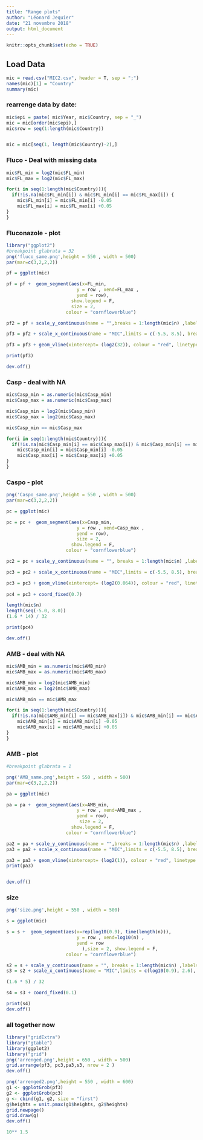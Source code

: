 ```yaml
---
title: "Range plots"
author: "Léonard Jequier"
date: "21 novembre 2018"
output: html_document
---
```


```r
knitr::opts_chunk$set(echo = TRUE)
```

## Load Data
```r
mic = read.csv("MIC2.csv", header = T, sep = ";")
names(mic)[1] = "Country"
summary(mic)
```
### rearrenge data by date:
```r
mic$epi = paste( mic$Year, mic$Country, sep = "_")
mic = mic[order(mic$epi),]
mic$row = seq(1:length(mic$Country))


mic = mic[seq(1, length(mic$Country)-2),]
```

### Fluco - Deal with missing data
```r
mic$FL_min = log2(mic$FL_min)
mic$FL_max = log2(mic$FL_max)

for(i in seq(1:length(mic$Country))){
  if(!is.na(mic$FL_min[i]) & mic$FL_min[i] == mic$FL_max[i]) {
    mic$FL_min[i] = mic$FL_min[i] -0.05
    mic$FL_max[i] = mic$FL_max[i] +0.05
}
}


```

### Fluconazole - plot
```r
library("ggplot2")
#breakpoint glabrata = 32
png('fluco_same.png',height = 550 , width = 500)
par(mar=c(3,2,2,2))

pf = ggplot(mic) 

pf = pf +  geom_segment(aes(x=FL_min, 
                          y = row , xend=FL_max ,
                          yend = row),
                        show.legend = F,
                        size = 2,
                      colour = "cornflowerblue") 

pf2 = pf + scale_y_continuous(name = "",breaks = 1:length(mic$n) ,labels = as.character(mic$epi)) 

pf3 = pf2 + scale_x_continuous(name = "MIC",limits = c(-5.5, 8.5), breaks = seq(-5, 8), labels = c(2**seq(-5, 8)))

pf3 = pf3 + geom_vline(xintercept= (log2(32)), colour = "red", linetype = "dashed")+coord_fixed(0.7)

print(pf3)

dev.off()
```

### Casp - deal with NA
```r
mic$Casp_min = as.numeric(mic$Casp_min)
mic$Casp_max = as.numeric(mic$Casp_max)

mic$Casp_min = log2(mic$Casp_min)
mic$Casp_max = log2(mic$Casp_max)

mic$Casp_min == mic$Casp_max

for(i in seq(1:length(mic$Country))){
  if(!is.na(mic$Casp_min[i] == mic$Casp_max[i]) & mic$Casp_min[i] == mic$Casp_max[i]) {
    mic$Casp_min[i] = mic$Casp_min[i] -0.05
    mic$Casp_max[i] = mic$Casp_max[i] +0.05
}
}
```

### Caspo - plot 
```r

png('Caspo_same.png',height = 550 , width = 500)
par(mar=c(3,2,2,2))

pc = ggplot(mic) 

pc = pc +  geom_segment(aes(x=Casp_min, 
                          y = row , xend=Casp_max ,
                          yend = row),
                          size = 2,
                        show.legend = F,
                      colour = "cornflowerblue") 

pc2 = pc + scale_y_continuous(name = "", breaks = 1:length(mic$n) ,labels = rep(c(""), times = length(mic$n))) 

pc3 = pc2 + scale_x_continuous(name = "MIC",limits = c(-5.5, 8.5), breaks = seq(-5.0, 8.0) , labels = as.character(c(2**seq(-5, 8))))

pc3 = pc3 + geom_vline(xintercept= (log2(0.064)), colour = "red", linetype = "dashed") 
  
pc4 = pc3 + coord_fixed(0.7)

length(mic$n)
length(seq(-5.0, 8.0))
(1.6 * 14) / 32

print(pc4)

dev.off()
```

### AMB - deal with NA
```r
mic$AMB_min = as.numeric(mic$AMB_min)
mic$AMB_max = as.numeric(mic$AMB_max)

mic$AMB_min = log2(mic$AMB_min)
mic$AMB_max = log2(mic$AMB_max)

mic$AMB_min == mic$AMB_max

for(i in seq(1:length(mic$Country))){
  if(!is.na(mic$AMB_min[i] == mic$AMB_max[i]) & mic$AMB_min[i] == mic$AMB_max[i]) {
    mic$AMB_min[i] = mic$AMB_min[i] -0.05
    mic$AMB_max[i] = mic$AMB_max[i] +0.05
}
}
```

### AMB - plot 
```r
#breakpoint glabrata = 1

png('AMB_same.png',height = 550 , width = 500)
par(mar=c(3,2,2,2))

pa = ggplot(mic) 

pa = pa +  geom_segment(aes(x=AMB_min, 
                          y = row , xend=AMB_max ,
                          yend = row),
                           size = 2,
                        show.legend = F,
                      colour = "cornflowerblue") 

pa2 = pa + scale_y_continuous(name = "",breaks = 1:length(mic$n) ,labels = as.character(mic$epi)) 
pa3 = pa2 + scale_x_continuous(name = "MIC",limits = c(-5.5, 8.5), breaks = seq(-5.0, 8.0) , labels = as.character(c(2**seq(-5, 8))))

pa3 = pa3 + geom_vline(xintercept= (log2(1)), colour = "red", linetype = "dashed") + coord_fixed(0.7)
print(pa3)


dev.off()
```

### size
```r
png('size.png',height = 550 , width = 500)

s = ggplot(mic) 

s = s +  geom_segment(aes(x=rep(log10(0.9), time(length(n))), 
                          y = row , xend=log10(n) ,
                          yend = row
                            ),size = 2, show.legend = F,
                      colour = "cornflowerblue") 

s2 = s + scale_y_continuous(name = "", breaks = 1:length(mic$n) ,labels = rep(c(""), times = length(mic$n)))  
s3 = s2 + scale_x_continuous(name = "MIC",limits = c(log10(0.9), 2.6), breaks = log10(c(1,10,50,100, 200)), labels = c(1,10,50,100, 200))

(1.6 * 5) / 32

s4 = s3 + coord_fixed(0.1)

print(s4)
dev.off()
```

### all together now

```r
library("gridExtra")
library("gtable")
library(ggplot2)
library("grid")
png('arrenged.png',height = 650 , width = 500)
grid.arrange(pf3, pc3,pa3,s3, nrow = 2 )
dev.off()

png('arrenged2.png',height = 550 , width = 600)
g1 <- ggplotGrob(pf3)
g2 <- ggplotGrob(pc3)
g <- cbind(g1, g2, size = "first")
g$heights = unit.pmax(g1$heights, g2$heights)
grid.newpage()
grid.draw(g)
dev.off()

10** 1.5
```

